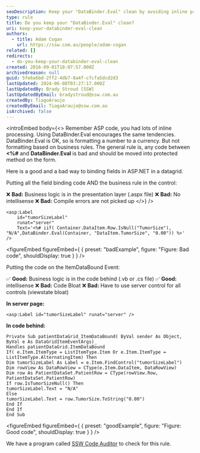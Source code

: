 ```yaml
---
seoDescription: Keep your "DataBinder.Eval" clean by avoiding inline processing and formatting based on business rules. Instead, move code into protected methods on the form or use the ItemDataBound event for more complex logic.
type: rule
title: Do you keep your "DataBinder.Eval" clean?
uri: keep-your-databinder-eval-clean
authors:
  - title: Adam Cogan
    url: https://ssw.com.au/people/adam-cogan
related: []
redirects:
  - do-you-keep-your-databinder-eval-clean
created: 2016-09-01T18:07:57.000Z
archivedreason: null
guid: 5fe6a6bd-2ff2-4db7-8a4f-cfcfa5dcd2d3
lastUpdated: 2024-06-08T03:27:17.000Z
lastUpdatedBy: Brady Stroud [SSW]
lastUpdatedByEmail: bradystroud@ssw.com.au
createdBy: TiagoAraujo
createdByEmail: TiagoAraujo@ssw.com.au
isArchived: false
---
```


<introEmbed
  body={<>
Remember ASP code, you had lots of inline processing. Using DataBinder.Eval encourages the same tendencies. DataBinder.Eval is OK, so is formatting a number to a currency. But not formatting based on business rules. The general rule is, any code between **&lt;%#** and **DataBinder.Eval** is bad and should be moved into protected method on the form.

Here is a good and a bad way to binding fields in ASP.NET in a datagrid.

Putting all the field binding code AND the business rule in the control:

❌ **Bad:** Business logic is in the presentation layer (.aspx file)
❌ **Bad:** No intellisense
❌ **Bad:** Compile errors are not picked up
  </>}
/>
```vbnet
<asp:Label
    id="tumorSizeLabel"
    runat="server"
    Text='<%# iif( Container.DataItem.Row.IsNull("TumorSize"), "N/A",DataBinder.Eval(Container, "DataItem.TumorSize", "0.00")) %>'
/>
```
<figureEmbed figureEmbed={ {
  preset: "badExample",
  figure: "Figure: Bad code",
  shouldDisplay: true
} } />


Putting the code on the ItemDataBound Event:

✅ **Good:** Business logic is in the code behind (.vb or .cs file)
✅ **Good:** intellisense
❌ **Bad:** Code Bloat
❌ **Bad:** Have to use server control for all controls (viewstate bloat)

**In server page:**

```vbnet
<asp:Label id="tumorSizeLabel" runat="server" />
```

**In code behind:**

```vbnet
Private Sub patientDataGrid_ItemDataBound( ByVal sender As Object, ByVal e As DataGridItemEventArgs)_
Handles patientDataGrid.ItemDataBound
If( e.Item.ItemType = ListItemType.Item Or e.Item.ItemType = ListItemType.AlternatingItem) Then
Dim tumorSizeLabel As Label = e.Item.FindControl("tumorSizeLabel")
Dim rowView As DataRowView = CType(e.Item.DataItem, DataRowView)
Dim row As PatientDataSet.PatientRow = CType(rowView.Row, PatientDataSet.PatientRow)
If row.IsTumorSizeNull() Then
tumorSizeLabel.Text = "N/A"
Else
tumorSizeLabel.Text = row.TumorSize.ToString("0.00")
End If
End If
End Sub
```
<figureEmbed figureEmbed={ {
  preset: "goodExample",
  figure: "Figure: Good code",
  shouldDisplay: true
} } />


We have a program called [SSW Code Auditor](https://codeauditor.com) to check for this rule.
